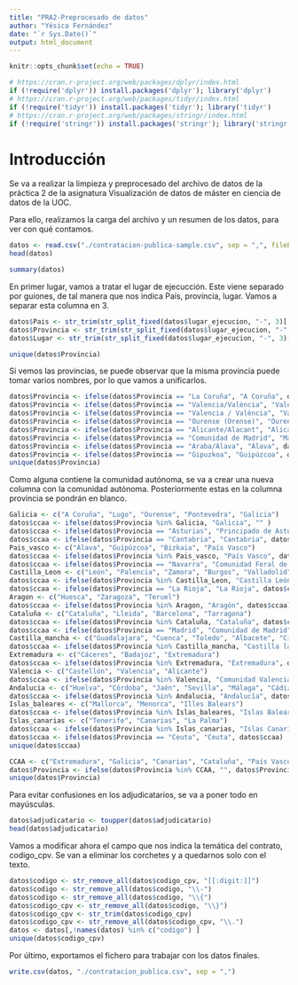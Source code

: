 ---
title: "PRA2-Preprocesado de datos"
author: "Yésica Fernández"
date: "`r Sys.Date()`"
output: html_document
---

```{r setup, include=FALSE}
knitr::opts_chunk$set(echo = TRUE)
```

```{r}
# https://cran.r-project.org/web/packages/dplyr/index.html
if (!require('dplyr')) install.packages('dplyr'); library('dplyr')
# https://cran.r-project.org/web/packages/tidyr/index.html
if (!require('tidyr')) install.packages('tidyr'); library('tidyr')
# https://cran.r-project.org/web/packages/stringr/index.html
if (!require('stringr')) install.packages('stringr'); library('stringr')
```


# Introducción

Se va a realizar la limpieza y preprocesado del archivo de datos de la práctica 2 de la asignatura Visualización de datos de máster en ciencia de datos de la UOC.

Para ello, realizamos la carga del archivo y un resumen de los datos, para ver con qué contamos.

```{r}
datos <- read.csv("./contratacion-publica-sample.csv", sep = ",", fileEncoding = "UTF-8", stringsAsFactors = TRUE)
head(datos)
```

```{r}
summary(datos)
```
En primer lugar, vamos a tratar el lugar de ejecucción. Este viene separado por guiones, de tal manera que nos indica País, provincia, lugar. Vamos a separar esta columna en 3.

```{r}
datos$Pais <- str_trim(str_split_fixed(datos$lugar_ejecucion, "-", 3)[,1])
datos$Provincia <- str_trim(str_split_fixed(datos$lugar_ejecucion, "-", 3)[,2])
datos$Lugar <- str_trim(str_split_fixed(datos$lugar_ejecucion, "-", 3)[,3])

```

```{r}
unique(datos$Provincia)
```


Si vemos las provincias, se puede observar que la misma provincia puede tomar varios nombres, por lo que vamos a unificarlos.


```{r}
datos$Provincia <- ifelse(datos$Provincia == "La Coruña", "A Coruña", datos$Provincia)
datos$Provincia <- ifelse(datos$Provincia == "Valencia/València", "Valencia", datos$Provincia)
datos$Provincia <- ifelse(datos$Provincia == "Valencia / València", "Valencia", datos$Provincia)
datos$Provincia <- ifelse(datos$Provincia == "Ourense (Orense)", "Ourense", datos$Provincia)
datos$Provincia <- ifelse(datos$Provincia == "Alicante/Alacant", "Alicante", datos$Provincia)
datos$Provincia <- ifelse(datos$Provincia == "Comunidad de Madrid", "Madrid", datos$Provincia)
datos$Provincia <- ifelse(datos$Provincia == "Araba/Álava", "Álava", datos$Provincia)
datos$Provincia <- ifelse(datos$Provincia == "Gipuzkoa", "Guipúzcoa", datos$Provincia)
unique(datos$Provincia)
```

Como alguna contiene la comunidad autónoma, se va a crear una nueva columna con la comunidad autónoma. Posteriormente estas en la columna provincia se pondrán en blanco.

```{r}
Galicia <- c("A Coruña", "Lugo", "Ourense", "Pontevedra", "Galicia")
datos$ccaa <- ifelse(datos$Provincia %in% Galicia, "Galicia", "" )
datos$ccaa <- ifelse(datos$Provincia == "Asturias", "Principado de Asturias", datos$ccaa)
datos$ccaa <- ifelse(datos$Provincia == "Cantabria", "Cantabria", datos$ccaa)
Pais_vasco <- c("Álava", "Guipúzcoa", "Bizkaia", "País Vasco")
datos$ccaa <- ifelse(datos$Provincia %in% Pais_vasco, "País Vasco", datos$ccaa)
datos$ccaa <- ifelse(datos$Provincia == "Navarra", "Comunidad Foral de Navarra", datos$ccaa)
Castilla_Leon <- c("León", "Palencia", "Zamora", "Burgos", "Valladolid", "Soria", "Segovia", "Salamanca", "Ávila")
datos$ccaa <- ifelse(datos$Provincia %in% Castilla_Leon, "Castilla León", datos$ccaa)
datos$ccaa <- ifelse(datos$Provincia == "La Rioja", "La Rioja", datos$ccaa)
Aragon <- c("Huesca", "Zaragoza", "Teruel")
datos$ccaa <- ifelse(datos$Provincia %in% Aragon, "Aragón", datos$ccaa)
Cataluña <- c("Cataluña", "Lleida", "Barcelona", "Tarragona")
datos$ccaa <- ifelse(datos$Provincia %in% Cataluña, "Cataluña", datos$ccaa)
datos$ccaa <- ifelse(datos$Provincia == "Madrid", "Comunidad de Madrid", datos$ccaa)
Castilla_mancha <- c("Guadalajara", "Cuenca", "Toledo", "Albacete", "Ciudad Real")
datos$ccaa <- ifelse(datos$Provincia %in% Castilla_mancha, "Castilla la Mancha", datos$ccaa)
Extremadura <- c("Cáceres", "Badajoz", "Extremadura")
datos$ccaa <- ifelse(datos$Provincia %in% Extremadura, "Extremadura", datos$ccaa)
Valencia <- c("Castellón", "Valencia", "Alicante")
datos$ccaa <- ifelse(datos$Provincia %in% Valencia, "Comunidad Valenciana", datos$ccaa)
Andalucia <- c("Huelva", "Córdoba", "Jaén", "Sevilla", "Málaga", "Cádiz", "Granada", "Almería")
datos$ccaa <- ifelse(datos$Provincia %in% Andalucia, "Andalucía", datos$ccaa)
Islas_baleares <- c("Mallorca", "Menorca", "Illes Balears")
datos$ccaa <- ifelse(datos$Provincia %in% Islas_baleares, "Islas Baleares", datos$ccaa)
Islas_canarias <- c("Tenerife", "Canarias", "La Palma")
datos$ccaa <- ifelse(datos$Provincia %in% Islas_canarias, "Islas Canarias", datos$ccaa)
datos$ccaa <- ifelse(datos$Provincia == "Ceuta", "Ceuta", datos$ccaa)
unique(datos$ccaa)
```

```{r}
CCAA <- c("Extremadura", "Galicia", "Canarias", "Cataluña", "País Vasco")
datos$Provincia <- ifelse(datos$Provincia %in% CCAA, "", datos$Provincia)
unique(datos$Provincia)
```

Para evitar confusiones en los adjudicatarios, se va a poner todo en mayúsculas.

```{r}
datos$adjudicatario <- toupper(datos$adjudicatario)
head(datos$adjudicatario)
```

Vamos a modificar ahora el campo que nos indica la temática del contrato, codigo_cpv. Se van a eliminar los corchetes y a quedarnos solo con el texto.

```{r}
datos$codigo <- str_remove_all(datos$codigo_cpv, "[[:digit:]]")
datos$codigo <- str_remove_all(datos$codigo, "\\-")
datos$codigo <- str_remove_all(datos$codigo, "\\{")
datos$codigo_cpv <- str_remove_all(datos$codigo, "\\}")
datos$codigo_cpv <- str_trim(datos$codigo_cpv)
datos$codigo_cpv <- str_remove_all(datos$codigo_cpv, "\\.")
datos <- datos[,!names(datos) %in% c("codigo") ]
unique(datos$codigo_cpv)
```


Por último, exportamos el fichero para trabajar con los datos finales.

```{r}
write.csv(datos, "./contratacion_publica.csv", sep = ",")
```

